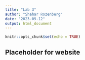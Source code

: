 ```yaml
---
title: "Lab 3"
author: "Shahar Rozenberg"
date: "2023-09-12"
output: html_document
---
```


```r
knitr::opts_chunk$set(echo = TRUE)
```

## Placeholder for website
